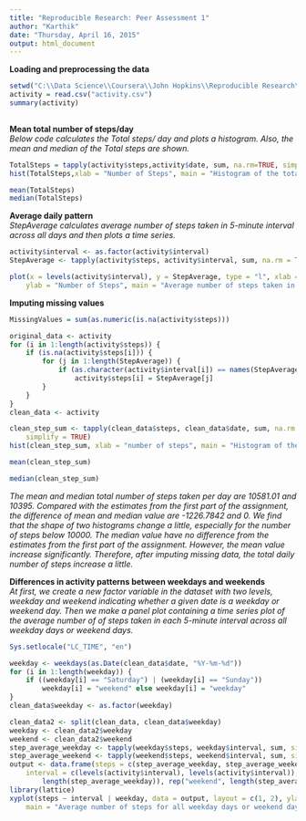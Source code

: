 ```yaml
---
title: "Reproducible Research: Peer Assessment 1"
author: "Karthik"
date: "Thursday, April 16, 2015"
output: html_document
---
```


**Loading and preprocessing the data**  

```r

setwd("C:\\Data Science\\Coursera\\John Hopkins\\Reproducible Research\\Peer Assessments 1")
activity = read.csv("activity.csv")
summary(activity)
        
```

**Mean total number of steps/day**  
*Below code calculates the Total steps/ day and plots a histogram. Also, the mean and median of the Total steps are shown.*

```r

TotalSteps = tapply(activity$steps,activity$date, sum, na.rm=TRUE, simplify = TRUE)
hist(TotalSteps,xlab = "Number of Steps", main = "Histogram of the total number of steps taken each day")

mean(TotalSteps)
median(TotalSteps)

```

**Average daily pattern **  
*StepAverage calculates average number of steps taken in 5-minute interval across all days and then plots a time series.*

```r

activity$interval <- as.factor(activity$interval)
StepAverage <- tapply(activity$steps, activity$interval, sum, na.rm = TRUE,  simplify = TRUE)/length(levels(activity$date))

plot(x = levels(activity$interval), y = StepAverage, type = "l", xlab = "Time", 
    ylab = "Number of Steps", main = "Average number of steps taken in 5-minute interval across all days")

```

**Imputing missing values**

```r
MissingValues = sum(as.numeric(is.na(activity$steps)))

original_data <- activity
for (i in 1:length(activity$steps)) {
    if (is.na(activity$steps[i])) {
        for (j in 1:length(StepAverage)) {
            if (as.character(activity$interval[i]) == names(StepAverage[j])) 
                activity$steps[i] = StepAverage[j]
        }
    }
}
clean_data <- activity

clean_step_sum <- tapply(clean_data$steps, clean_data$date, sum, na.rm = TRUE, 
    simplify = TRUE)
hist(clean_step_sum, xlab = "number of steps", main = "Histogram of the total number of steps taken each day")

mean(clean_step_sum)

median(clean_step_sum)

```
*The mean and median total number of steps taken per day are 10581.01 and 10395. Compared with the estimates from the first part of the assignment, the difference of mean and median value are -1226.7842 and 0. We find that the shape of two histograms change a little, especially for the number of steps below 10000. The median value have no difference from the estimates from the first part of the assignment. However, the mean value increase significantly. Therefore, after imputing missing data, the total daily number of steps increase a little.*

**Differences in activity patterns between weekdays and weekends**  
*At first, we create a new factor variable in the dataset with two levels, weekday and weekend indicating whether a given date is a weekday or weekend day. Then we make a panel plot containing a time series plot of the average number of of steps taken in each 5-minute interval across all weekday days or weekend days.*

```r

Sys.setlocale("LC_TIME", "en")

weekday <- weekdays(as.Date(clean_data$date, "%Y-%m-%d"))
for (i in 1:length(weekday)) {
    if ((weekday[i] == "Saturday") | (weekday[i] == "Sunday")) 
        weekday[i] = "weekend" else weekday[i] = "weekday"
}
clean_data$weekday <- as.factor(weekday)

clean_data2 <- split(clean_data, clean_data$weekday)
weekday <- clean_data2$weekday
weekend <- clean_data2$weekend
step_average_weekday <- tapply(weekday$steps, weekday$interval, sum, simplify = TRUE)/(length(weekday$weekday)/288)
step_average_weekend <- tapply(weekend$steps, weekend$interval, sum, simplify = TRUE)/(length(weekend$weekday)/288)
output <- data.frame(steps = c(step_average_weekday, step_average_weekend), 
    interval = c(levels(activity$interval), levels(activity$interval)), weekday = as.factor(c(rep("weekday", 
        length(step_average_weekday)), rep("weekend", length(step_average_weekend)))))
library(lattice)
xyplot(steps ~ interval | weekday, data = output, layout = c(1, 2), ylab = "number of steps", 
    main = "Average number of steps for all weekday days or weekend days")

```
